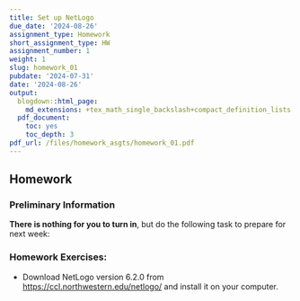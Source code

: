 ```yaml
---
title: Set up NetLogo
due_date: '2024-08-26'
assignment_type: Homework
short_assignment_type: HW
assignment_number: 1
weight: 1
slug: homework_01
pubdate: '2024-07-31'
date: '2024-08-26'
output:
  blogdown::html_page:
    md_extensions: +tex_math_single_backslash+compact_definition_lists
  pdf_document:
    toc: yes
    toc_depth: 3
pdf_url: /files/homework_asgts/homework_01.pdf
---
```

## Homework

### Preliminary Information

**There is nothing for you to turn in**, but do the following task to prepare for next week:

### Homework Exercises:



* Download NetLogo version 6.2.0 from <https://ccl.northwestern.edu/netlogo/> and install it on your computer.

